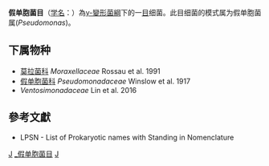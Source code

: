 {{Automatic taxobox
| taxon = Pseudomonadales
| authority = Orla-Jensen, 1921
| type genus = 假单胞菌属<br>''Pseudomonas'' 
| type genus authority = Migula, 1894
| synonyms = ''Moraxellales'' <small>Liao ''et al.'' 2021</small>
}}
'''假单胞菌目'''（[[学名|学名]]：{{lang|la|''Pseudomonadales''}}）為[[γ-變形菌綱|γ-變形菌綱]]下的一[[目|目]]细菌。此目细菌的模式属为假单胞菌属(''Pseudomonas'')。

==下属物种==
* [[莫拉菌科|莫拉菌科]] ''Moraxellaceae'' Rossau et al. 1991
* [[假单胞菌科|假单胞菌科]] ''Pseudomonadaceae'' Winslow et al. 1917
* ''Ventosimonadaceae'' Lin et al. 2016

==參考文獻==
{{reflist}}
* LPSN - List of Prokaryotic names with Standing in Nomenclature
{{细菌分类}}
{{taxonbar}}

[[Category:革兰氏阴性菌|J]]
[[Category:_假单胞菌目|]]
[[Category:1921年描述的分类群|J]]